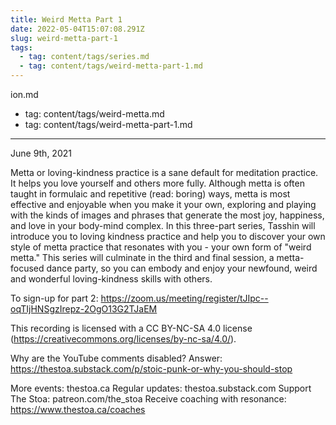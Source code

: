 ```yaml
---
title: Weird Metta Part 1
date: 2022-05-04T15:07:08.291Z
slug: weird-metta-part-1
tags:
  - tag: content/tags/series.md
  - tag: content/tags/weird-metta-part-1.md
---
```



ion.md
  - tag: content/tags/weird-metta.md
  - tag: content/tags/weird-metta-part-1.md
---

June 9th, 2021

Metta or loving-kindness practice is a sane default for meditation practice. It helps you love yourself and others more fully. Although metta is often taught in formulaic and repetitive (read: boring) ways, metta is most effective and enjoyable when you make it your own, exploring and playing with the kinds of images and phrases that generate the most joy, happiness, and love in your body-mind complex. In this three-part series, Tasshin will introduce you to loving kindness practice and help you to discover your own style of metta practice that resonates with you - your own form of "weird metta." This series will culminate in the third and final session, a metta-focused dance party, so you can embody and enjoy your newfound, weird and wonderful loving-kindness skills with others.

To sign-up for part 2: https://zoom.us/meeting/register/tJIpc--oqTIjHNSgzIrepz-2OgO13G2TJaEM

This recording is licensed with a CC BY-NC-SA 4.0 license (https://creativecommons.org/licenses/by-nc-sa/4.0/).

Why are the YouTube comments disabled? Answer: https://thestoa.substack.com/p/stoic-punk-or-why-you-should-stop

More events: thestoa.ca
Regular updates: thestoa.substack.com
Support The Stoa: patreon.com/the_stoa
Receive coaching with resonance: https://www.thestoa.ca/coaches
